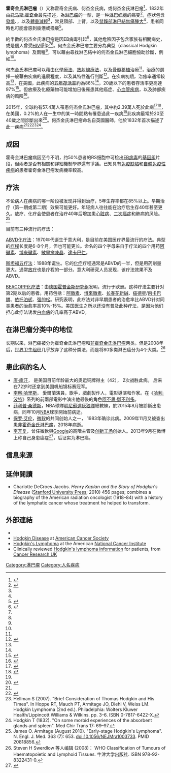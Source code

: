 {{citation style|time=2012-05-15T16:04:31+00:00}}
{{medical}}
{{Infobox disease
 |Name           = Hodgkin's lymphoma
 |ICD10          = {{ICD10|C|81||c|81}}
 |ICD9           = {{ICD9|201}}
 |ICDO           = 9650/3-9667/3
 |Image          = Hodgkin_lymphoma_cytology_large.jpg
 |Caption        = 中東呼吸綜合症的[[显微镜|显微镜]]照片 (血样已被染色).
 |OMIM           =
 |MedlinePlus    = 000580
 |eMedicineSubj  = med
 |eMedicineTopic = 1022
 |DiseasesDB     = 5973
 |MeshID         = D006689
 |
}}

<!-- Definition and symptoms -->
'''霍奇金氏淋巴瘤'''（{{lang-en|Hodgkin lymphoma (HL) }}）又称霍奇金氏病、何杰金氏病，或何杰金氏淋巴瘤<ref>{{cite web|title=推動及應用國際疾病分類第十版ICD-10-CM/PCS 於臨床疾病分類計畫|url=http://www.nhi.gov.tw/Resource/webdata/26361_2_2014_%E4%B8%AD%E6%96%87%E7%89%88ICD-10-CM.pdf|publisher=中華民國衛生福利部|date=2014-11-06|accessdate=2014-12-07|deadurl=yes|archiveurl=https://web.archive.org/web/20141210030248/http://www.nhi.gov.tw/Resource/webdata/26361_2_2014_%E4%B8%AD%E6%96%87%E7%89%88ICD-10-CM.pdf|archivedate=2014-12-10}}</ref>，1832年由[[托马斯·霍奇金|托马斯·霍奇金]]最先描述，為[[淋巴瘤|淋巴瘤]]的一型，是一种[[淋巴细胞|淋巴细胞]]的癌变<ref>{{cite book |last1=Bower |first1=Mark |last2=Waxman |first2=Jonathan |title=Lecture Notes: Oncology |date=2011 |publisher=John Wiley & Sons |isbn=978-1118293003 |page=195 |edition=2 |url=https://books.google.com/books?id=I1lkXZrfAowC&pg=PA195 |language=en |deadurl=no |archiveurl=https://web.archive.org/web/20170910182834/https://books.google.com/books?id=I1lkXZrfAowC&pg=PA195 |archivedate=2017-09-10 }}</ref>，症狀包含[[發燒|發燒]]、{{le|夜間盜汗|Night sweats}}，以及[[體重減輕|體重減輕]]<ref name=NCI2016AdPt/>，常見頸部、上臂，以及[[鼠蹊部|鼠蹊部]][[淋巴結腫大|淋巴結無痛腫大]]<ref name=NCI2016AdPt/>，患者同時也可能會感到疲憊或搔癢<ref name=NCI2016AdPt>{{cite web |title= Adult Hodgkin Lymphoma Treatment (PDQ®)–Patient Version |url= http://www.cancer.gov/types/lymphoma/patient/adult-hodgkin-treatment-pdq |website= NCI |accessdate= 12 August 2016 |date= August 3, 2016 |deadurl= no |archiveurl= https://web.archive.org/web/20160728000455/http://www.cancer.gov/types/lymphoma/patient/adult-hodgkin-treatment-pdq |archivedate= 28 July 2016 }}</ref>。

<!-- Cause and diagnosis -->
約半數的何杰金氏淋巴瘤是因[[人類疱疹病毒第四型|EB病毒]]引起<ref name=WCR2014Cp2>{{cite book |title= World Cancer Report 2014 |date=2014 |publisher= World Health Organization |isbn= 928320429-8 |pages= Chapter 2.4}}</ref>，其他危險因子包含家族有相關病史，或是個人曾受[[愛滋病|HIV]]感染<ref name=NCI2016AdPt/><ref name=WCR2014Cp2/>。何杰金氏淋巴瘤主要分為典型（classical Hodgkin lymphoma）及{{le|结節型淋巴细胞為主型何杰金氏淋巴瘤| nodular lymphocyte-predominant Hodgkin lymphoma|結節樣淋巴細胞為主型}}兩種<ref name=SEER2016/>，可以藉由尋找淋巴結中的何杰金氏淋巴細胞協助診斷，例如{{le|李特-斯頓伯格細胞|Reed–Sternberg cells|RS細胞}}<ref name=NCI2016AdPt/>。

<!-- Treatment and prognosis-->
何杰金氏淋巴瘤可以藉由[[化學療法|化學療法]]、[[放射線療法|放射線療法]]，以及[[骨髓移植|骨髓移植]]治療<ref name=NCI2016AdPtTx/>，治療的選擇一般藉由疾病的進展程度，以及其特性進行判斷<ref name=NCI2016AdPtTx>{{cite web |title= Adult Hodgkin Lymphoma Treatment (PDQ®)–Patient Version |url= http://www.cancer.gov/types/lymphoma/patient/adult-hodgkin-treatment-pdq#section/_86 |website= NCI |accessdate= 13 August 2016 |date= August 3, 2016 |deadurl= no |archiveurl= https://web.archive.org/web/20160728000455/http://www.cancer.gov/types/lymphoma/patient/adult-hodgkin-treatment-pdq#section/_86 |archivedate= 28 July 2016 }}</ref>。在疾病初期，治癒率通常較高<ref name=Arm2010/>，在美國，此疾病的[[五年存活率|五年存活率]]約為86%<ref name=SEER2016/>，20歲以下的患者存活率更高達97%<ref>{{cite journal |last1= Ward |first1= E |last2= DeSantis |first2= C |last3= Robbins |first3= A |last4= Kohler |first4= B |last5= Jemal |first5= A |title= Childhood and adolescent cancer statistics, 2014 |journal= CA: A Cancer Journal for Clinicians |date= 2014 |volume= 64 |issue= 2 |pages= 83–103 |pmid= 24488779 |url= http://onlinelibrary.wiley.com/doi/10.3322/caac.21219/abstract |doi= 10.3322/caac.21219 |deadurl= no |archiveurl= https://web.archive.org/web/20160320093924/http://onlinelibrary.wiley.com/doi/10.3322/caac.21219/abstract |archivedate= 2016-03-20 }}</ref>。但放療及化療藥物可能增加日後罹患其他癌症、[[心血管疾病|心血管疾病]]，以及肺部疾病的風險<ref name=Arm2010>{{cite journal |author= Armitage, JO |title= Early-stage Hodgkin's Lymphoma |journal= N. Engl. J. Med. |volume= 363 |issue= 7 |pages= 653–62 |date= August 2010 |pmid= 20818856 |doi= 10.1056/NEJMra1003733 |url= http://www.nejm.org/doi/full/10.1056/NEJMra1003733 |deadurl= no |archiveurl= https://web.archive.org/web/20110930144938/http://www.nejm.org/doi/full/10.1056/NEJMra1003733 |archivedate= 2011-09-30 }}</ref>。

<!-- Epidemiology and history -->
2015年，全球約有57.4萬人罹患何杰金氏淋巴瘤，其中約2.39萬人死於此病<ref name=GBD2015Pre>{{cite journal |last1=GBD 2015 Disease and Injury Incidence and Prevalence |first1= Collaborators |title=Global, regional, and national incidence, prevalence, and years lived with disability for 310 diseases and injuries, 1990–2015: a systematic analysis for the Global Burden of Disease Study 2015. |journal=Lancet |date=8 October 2016 |volume=388 |issue= 10053 |pages= 1545–1602 |pmid= 27733282 |doi= 10.1016/S0140-6736(16)31678-6 |pmc= 5055577}}</ref><ref name=GBD2015De>{{cite journal |last1=GBD 2015 Mortality and Causes of Death |first1= Collaborators |title= Global, regional, and national life expectancy, all-cause mortality, and cause-specific mortality for 249 causes of death, 1980–2015: a systematic analysis for the Global Burden of Disease Study 2015 |journal= Lancet |date=8 October 2016 |volume=388 |issue= 10053 |pages= 1459–1544 |pmid= 27733281 |doi= 10.1016/s0140-6736(16)31012-1 |pmc= 5388903}}</ref>，在美國，0.2%的人在一生中的某一時間點有罹患過此一疾病<ref name=SEER2016/>此疾病最常於20至40歲之間診斷出來<ref name=SEER2016>{{cite web |title= SEER Stat Fact Sheets: Hodgkin Lymphoma |url= http://seer.cancer.gov/statfacts/html/hodg.html |website= NCI |accessdate= 13 August 2016 |date= April 2016 |deadurl= no |archiveurl= https://web.archive.org/web/20121017064937/http://seer.cancer.gov/statfacts/html/hodg.html |archivedate= 17 October 2012 }}</ref>。何杰金氏淋巴瘤命名自英國醫師{{le|湯瑪士·何杰金|Thomas Hodgkin}}，他於1832年首次描述了此一疾病<ref name=Arm2010/><ref name="Hodgkin1832">{{cite journal |title=On some morbid experiences of the absorbent glands and spleen |author= Hodgkin T |journal= Med Chir Trans |volume=17 |pages= 69–97 |year=1832}}</ref><ref>Hellman S (2007). "Brief Consideration of Thomas Hodgkin and His Times". In Hoppe RT, Mauch PT, Armitage JO, Diehl V, Weiss LM. Hodgkin Lymphoma (2nd ed.). Philadelphia: Wolters Kluwer Health/Lippincott Williams & Wilkins. pp. 3–6. ISBN 0-7817-6422-X.</ref><ref>Hodgkin T (1832). "On some morbid experiences of the absorbent glands and spleen". Med Chir Trans 17: 69–97.</ref>。

==成因==
霍奇金淋巴瘤病因至今不明，约50%患者的RS细胞中可检出[[EB病毒|EB病毒]]的[[基因组|基因组]]片段，但兩者是否有相關和詳細機制學界還有爭議。已知具有[[免疫缺陷|免疫缺陷]]和[[自體免疫性疾病|自體免疫性疾病]]的患者霍奇金淋巴瘤发病機率較高。

== 疗法 ==
不论病人在疾病的哪一阶段被发现并得到治疗，5年生存率都在85%以上。早期治疗（第一期或第二期）效果可能更好。年轻病人往往能在治疗后生存40年甚至更久。放疗、化疗会使患者在治疗40年后增加患[[心脏病|心脏病]]、[[二次癌症|二次癌症]]和肺病的风险。<ref>James O. Armitage (August 2010). "Early-stage Hodgkin's Lymphoma". N. Engl. J. Med. 363 (7): 653. doi:10.1056/NEJMra1003733. PMID 20818856.</ref>

目前有三种流行的疗法：

[[ABVD化疗法|ABVD化疗法]]：1970年代诞生于意大利，是目前在美国医疗界最流行的疗法。典型的[[疗程|疗程]]长度是6-8个月，但也可能更长。命名的四个字母来自于疗法的四个用药[[阿黴素|阿黴素]]、[[博來黴素|博來黴素]]、[[敏畢瘤凍晶|敏畢瘤凍晶]]、[[達卡巴仁|達卡巴仁]]。

[[斯坦福五疗法|斯坦福五疗法]]：1988年诞生。它的[[化疗|化疗]]疗程通常是ABVD的一半，但是用药剂量更大。通常[[放疗|放疗]]也是疗程的一部分。意大利研究人员发现，该疗法效果不及ABVD。

[[BEACOPP化疗法|BEACOPP化疗法]]：由[[德国霍普金斯研究组|德国霍普金斯研究组]]发明，流行于欧洲。这种疗法主要针对第2期以后的患者。用药包括：[[阿黴素|阿黴素]]、[[博來黴素|博來黴素]]、[[长春花新碱|长春花新碱]]、[[癌德星|癌德星]]/[[丙卡巴肼|丙卡巴肼]]、[[依托泊甙|依托泊甙]]、[[强的松|强的松]]。研究表明，此疗法对非早期患者的治愈率比ABVD针对同类患者的治愈率高10%-15%。美国医生之所以还没有普及此种疗法，是因为他们担心此疗法诱发[[白血病|白血病]]的几率高于ABVD。

== 在淋巴瘤分类中的地位 ==
长期以来，淋巴癌被分为霍奇金氏淋巴瘤和[[非霍奇金氏淋巴瘤|非霍奇金氏淋巴瘤]]两类。但是2008年后，[[世界卫生组织|世界卫生组织]]几乎放弃了这种分类法，而是将80多类淋巴癌分为4个大类。<ref>Steven H Swerdlow 等人编辑 (2008)： WHO Classification of Tumours of Haematopoietic and Lymphoid Tissues. 牛津大学出版社. ISBN 978-92-8322431-0.</ref>

== 患此病的名人 ==
*[[唐·库汗|唐·库汗]]， 是美国目前年龄最大的奥运铜牌得主（42）， 2次战胜此病。 后来在72岁时还拿到美国帆船锦标赛冠军。
*[[李察·哈里斯|李察·哈里斯]]， 愛爾蘭演員，歌手，戲劇製作人，電影導演和作家。在《[[哈利·波特|哈利·波特]]》系列的前兩部電影中演出他最後的角色[[阿不思·鄧不利多|阿不思·鄧不利多]]。
*[[菲利普·桑德斯|菲利普·桑德斯]]，NBA球隊[[明尼蘇達灰狼隊|明尼蘇達灰狼隊]]總教練，於2015年8月被診斷出患病，同年10月[[NBA|NBA]]球季開始前病逝。
*[[保罗·艾伦|保罗·艾伦]]，[[微软|微软]]的共同创始人之一， 1983年确诊此病。2009年11月又被查出患[[非霍奇金氏淋巴瘤|非霍奇金氏淋巴瘤]]，2018年病逝。
*[[李开复|李开复]]，曾任微軟與[[Google|Google]]的高階主管及[[创新工场|创新工场]]创始人。2013年9月在微博上称自己身患癌症<ref>{{cite web |url=http://www.weibo.com/1197161814/A89OrlCql|title=李开复的微博_微博 |date=2013-09-06}}</ref>，后证实为淋巴癌。

== 信息来源 ==
{{Reflist|2}}

==延伸閱讀==
{{refbegin}}
* Charlotte DeCroes Jacobs. ''Henry Kaplan and the Story of Hodgkin's Disease'' ([[Stanford_University_Press|Stanford University Press]]; 2010) 456 pages; combines a biography of the American radiation oncologist (1918–84) with a history of the lymphatic cancer whose treatment he helped to transform.
{{refend}}

==外部連結==
{{Medical condition classification and resources
| ICD10          = {{ICD10|C|81||c|81}}
| ICD9           = {{ICD9|201}}
| ICDO           = 9650/3-9667/3
| OMIM           = 
| MedlinePlus    = 000580
| eMedicineSubj  = med
| eMedicineTopic = 1022
| DiseasesDB     = 5973
| MeshID         = D006689
}}
{{Commons category|Hodgkin's lymphoma}}
{{Wikinewspar2|Mother and son disappear after court orders cancer treatment|Court rules teen must take chemotherapy}}
*{{DMOZ|Health/Conditions_and_Diseases/Cancer/Hematologic/Lymphoma/Hodgkin's_Disease/}}
* [http://www.cancer.org/docroot/CRI/CRI_2_3x.asp?dt=84 Hodgkin Disease] {{Wayback|url=http://www.cancer.org/docroot/CRI/CRI_2_3x.asp?dt=84 |date=20090221175837 }} at [[American_Cancer_Society|American Cancer Society]]
* [https://web.archive.org/web/20070307115346/http://www.cancer.gov/cancertopics/types/hodgkinslymphoma Hodgkin's Lymphoma] at the American [[National_Cancer_Institute|National Cancer Institute]]
* Clinically reviewed [http://www.cancerhelp.org.uk/type/hodgkins-lymphoma/ Hodgkin's lymphoma information] for patients, from [[Cancer_Research_UK|Cancer Research UK]]

{{恶性淋巴瘤}}

[[Category:淋巴瘤|Category:淋巴瘤]]
[[Category:人名疾病|Category:人名疾病]]